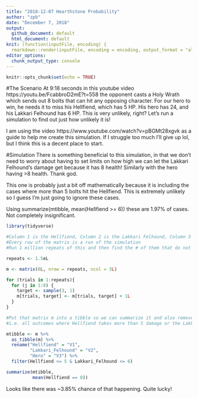 ```yaml
---
title: "2018-12-07 Hearthstone Probability"
author: "zpb"
date: "December 7, 2018"
output:
  github_document: default
  html_document: default
knit: (function(inputFile, encoding) {
  rmarkdown::render(inputFile, encoding = encoding, output_format = "all") })
editor_options: 
  chunk_output_type: console
---
```


```r
knitr::opts_chunk$set(echo = TRUE)
```

#The Scenario
At 9:18 seconds in this youtube video https://youtu.be/FcabbroD2mE?t=558 the opponent casts a Holy Wrath which sends out 8 bolts that can hit any opposing character. For our hero to win, he needs it to miss his Hellfiend, which has 5 HP. His hero has 24, and his Lakkari Felhound has 6 HP. This is very unlikely, right? Let's run a simulation to find out just how unlikely it is!

I am using the video https://www.youtube.com/watch?v=pBGMt28xgvk as a guide to help me create this simulation. If I struggle too much I'll give up lol, but I think this is a decent place to start.

#Simulation
There is something beneficial to this simulation, in that we don't need to worry about having to set limits on how high we can let the Lakkari Felhound's damage get because it has 8 health! Similarly with the hero having >8 health. Thank god.

This one is probably just a bit off mathematically because it is including the cases where more than 5 bolts hit the Hellfiend. This is extremely unlikely so I guess I'm just going to ignore these cases.

Using summarize(mtibble, mean(Hellfiend >= 6)) these are 1.97% of cases. Not completely insignificant. 
```r
library(tidyverse)

#Column 1 is the Hellfiend, Column 2 is the Lakkari Felhound, Column 3 is the hero
#Every row of the matrix is a run of the simulation
#Run 1 million repeats of this and then find the # of them that do not have any damage on the hellfiend

repeats <- 1.5eL

m <- matrix(0L, nrow = repeats, ncol = 3L)

for (trials in 1:repeats){
  for (j in 1:8) {
    target <- sample(3, 1)
    m[trials, target] <- m[trials, target] + 1L
  }
}

#Put that matrix m into a tibble so we can summarize it and also remove all of the outcomes that aren't possible
#i.e. all outcomes where Hellfiend takes more than 5 damage or the Lakkari Felhound takes more than 6

mtibble <- m %>%
  as_tibble(m) %>%
  rename("Hellfiend" = "V1",
         "Lakkari_Felhound" = "V2",
         "Hero" = "V3") %>%
  filter(Hellfiend <= 5 & Lakkari_Felhound <= 6)

summarize(mtibble,
          mean(Hellfiend == 0))
```

Looks like there was ~3.85% chance of that happening. Quite lucky!